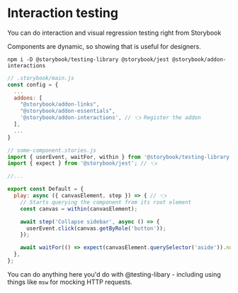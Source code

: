 
<Meta title="Interaction Testing"/>

# Interaction testing

You can do interaction and visual regression testing right from Storybook

Components are dynamic, so showing that is useful for designers.

```shell
npm i -D @storybook/testing-library @storybook/jest @storybook/addon-interactions
```

```javascript
// .storybook/main.js
const config = {
  ...
  addons: [
    "@storybook/addon-links",
    "@storybook/addon-essentials",
    '@storybook/addon-interactions', // 👈️ Register the addon
  ],
  ...
}
```

```javascript
// some-component.stories.js
import { userEvent, waitFor, within } from '@storybook/testing-library'; // 👈️
import { expect } from '@storybook/jest'; // 👈️

//...

export const Default = {
  play: async ({ canvasElement, step }) => { // 👈️
    // Starts querying the component from its root element
    const canvas = within(canvasElement);

    await step('Collapse sidebar', async () => {
      userEvent.click(canvas.getByRole('button'));
    });

    await waitFor(() => expect(canvasElement.querySelector('aside')).not.toBeVisible());
  },
};


```

You can do anything here you'd do with @testing-libary - including using things like `msw` for mocking HTTP requests.
